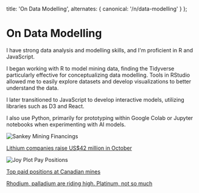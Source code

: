 
  title: 'On Data Modelling',
  alternates: {
    canonical: '/n/data-modelling'
  }
};

# On Data Modelling

<AnimatedName />

I have strong data analysis and modelling skills, and I'm proficient in R and JavaScript.

I began working with R to model mining data, finding the Tidyverse particularly effective for conceptualizing data modelling. Tools in RStudio allowed me to easily explore datasets and develop visualizations to better understand the data.

I later transitioned to JavaScript to develop interactive models, utilizing libraries such as D3 and React.

I also use Python, primarily for prototyping within Google Colab or Jupyter notebooks when experimenting with AI models.

<div className="border border-gray-200 rounded-md p-4 bg-white">
  <Image src={sankey} alt="Sankey Mining Financings" />
</div>

[Lithium companies raise US$42 million in October](https://www.linkedin.com/pulse/lithium-companies-raise-us42-million-october-mccrae-mba-cma/?trackingId=IkFvfNSiTkyJ676ImyDyAQ%3D%3D)

<div className="border border-gray-200 rounded-md p-4 bg-white">
  <Image src={joy} alt="Joy Plot Pay Positions" />
</div>

[Top paid positions at Canadian mines](https://www.linkedin.com/pulse/top-paid-positions-canadian-mines-michael-allan-mccrae-mba-cma/?trackingId=IkFvfNSiTkyJ676ImyDyAQ%3D%3D)

[Rhodium, palladium are riding high. Platinum, not so much](https://x.com/michaelmccrae/status/1105903869744209920)

<Twitter />

